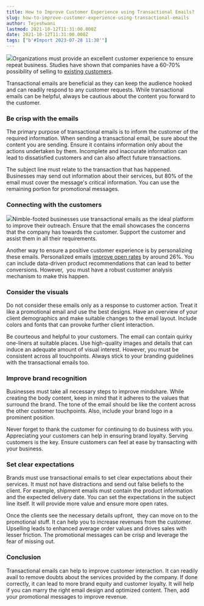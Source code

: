 ```yaml
---
title: How to Improve Customer Experience using Transactional Emails?
slug: how-to-improve-customer-experience-using-transactional-emails
author: Tejeshwani
lastmod: 2021-10-12T11:31:00.000Z
date: 2021-10-12T11:31:00.000Z
tags: ["b'#Import 2023-07-28 11:30'"]
---
```


![](https://images-msg91.s3.ap-south-1.amazonaws.com/2021/10/5374800-1--1.jpg)Organizations must provide an excellent customer experience to ensure repeat business. Studies have shown that companies have a 60-70% possibility of selling to [existing customers](https://smallbiztrends.com/2016/10/customer-retention-statistics.html). 

Transactional emails are beneficial as they can keep the audience hooked and can readily respond to any customer requests. While transactional emails can be helpful, always be cautious about the content you forward to the customer.

### Be crisp with the emails

The primary purpose of transactional emails is to inform the customer of the required information. When sending a transactional email, be sure about the content you are sending. Ensure it contains information only about the actions undertaken by them. Incomplete and inaccurate information can lead to dissatisfied customers and can also affect future transactions.

The subject line must relate to the transaction that has happened. Businesses may send out information about their services, but 80% of the email must cover the message's critical information. You can use the remaining portion for promotional messages.

### Connecting with the customers

![](https://images-msg91.s3.ap-south-1.amazonaws.com/2021/10/MyApril10-1-.jpg)Nimble-footed businesses use transactional emails as the ideal platform to improve their outreach. Ensure that the email showcases the concerns that the company has towards the customer. Support the customer and assist them in all their requirements.

Another way to ensure a positive customer experience is by personalizing these emails. Personalized emails [improve open rates](https://www.campaignmonitor.com/resources/guides/email-marketing-new-rules/) by around 26%. You can include data-driven product recommendations that can lead to better conversions. However,  you must have a robust customer analysis mechanism to make this happen.

### Consider the visuals

Do not consider these emails only as a response to customer action. Treat it like a promotional email and use the best designs. Have an overview of your client demographics and make suitable changes to the email layout. Include colors and fonts that can provoke further client interaction.

Be courteous and helpful to your customers. The email can contain quirky one-liners at suitable places. Use high-quality images and details that can induce an adequate amount of visual interest. However, you must be consistent across all touchpoints. Always stick to your branding guidelines with the transactional emails too.

### Improve brand recognition

Businesses must take all necessary steps to improve mindshare. While creating the body content, keep in mind that it adheres to the values that surround the brand. The tone of the email should be like the content across the other customer touchpoints. Also, include your brand logo in a prominent position.

Never forget to thank the customer for continuing to do business with you. Appreciating your customers can help in ensuring brand loyalty. Serving customers is the key. Ensure customers can feel at ease by transacting with your business.

### Set clear expectations

Brands must use transactional emails to set clear expectations about their services. It must not have distractions and send out false beliefs to the client. For example, shipment emails must contain the product information and the expected delivery date. You can set the expectations in the subject line itself. It will provide more value and ensure more open rates.

Once the clients see the necessary details upfront,  they can move on to the promotional stuff. It can help you to increase revenues from the customer. Upselling leads to enhanced average order values and drives sales with lesser friction. The promotional messages can be crisp and leverage the fear of missing out.

### Conclusion

Transactional emails can help to improve customer interaction. It can readily avail to remove doubts about the services provided by the company. If done correctly, it can lead to more brand equity and customer loyalty. It will help if you can marry the right email design and optimized content. Then, add your promotional messages to improve revenue.


